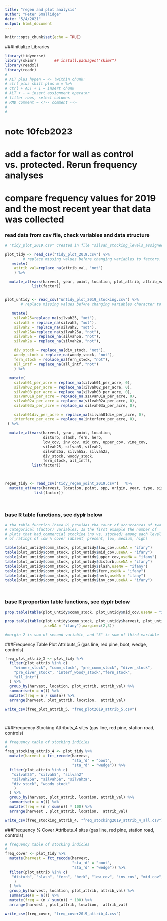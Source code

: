 ```yaml
---
title: "regen and plot analysis"
author: "Peter Smallidge"
date: "5/4/2021"
output: html_document
---
```


```r
knitr::opts_chunk$set(echo = TRUE)
```

###Initialize Libraries
```r

library(tidyverse)
library(skimr)        ## install.packages("skimr")
library(readxl)
library(readr)
#
# ALT plus hypen = <- (within chunk)
# ctrl plus shift plus m = %>% 
# ctrl + ALT + I = insert chunk
# ALT + - = insert assignment operator
# filter rows, select columns
# RMD comment = <!-- comment -->
# 
# 

```

# note 10feb2023
# add a factor for wall as control vs. protected. Rerun frequency analyses
# compare frequency values for 2019 and the most recent year that data was collected



### read data from csv file, check variables and data structure

```r
# "tidy_plot_2019.csv" created in file "silvah_stocking_levels_assigned.Rmd"

plot_tidy <- read_csv("tidy_plot_2019.csv") %>% 
        # replace missing values before changing variables to factors.
   mutate(
    attrib_val=replace_na(attrib_val, "not")
    ) %>% 

  mutate_at(vars(harvest, year, point, location, plot_attrib, attrib_val),
            list(factor))


plot_untidy <- read_csv("untidy_plot_2019_stocking.csv") %>% 
       # replace missing values before changing variables character to factors.

   mutate(
    silvah25=replace_na(silvah25, "not"),
    silvah5 = replace_na(silvah5, "not"),
    silvah2 = replace_na(silvah2, "not"),
    silvah25a=replace_na(silvah25a, "not"),
    silvah5a = replace_na(silvah5a, "not"),
    silvah2a = replace_na(silvah2a, "not"),

    div_stock = replace_na(div_stock, "not"),
    woody_stock = replace_na(woody_stock, "not"),
    fern_stock = replace_na(fern_stock, "not"),
    all_intf = replace_na(all_intf, "not")
    ) %>% 
  
  mutate(
    silvah01_per_acre = replace_na(silvah01_per_acre, 0),
    silvah02_per_acre = replace_na(silvah02_per_acre, 0),
    silvah03_per_acre = replace_na(silvah03_per_acre, 0),
    silvah01a_per_acre = replace_na(silvah01a_per_acre, 0),
    silvah02a_per_acre = replace_na(silvah02a_per_acre, 0),
    silvah03a_per_acre = replace_na(silvah03a_per_acre, 0),

    silvah01div_per_acre = replace_na(silvah01div_per_acre, 0),
    interfere_per_acre = replace_na(interfere_per_acre, 0),
 ) %>% 

  mutate_at(vars(harvest, year, point, location, 
                 disturb, slash, fern, herb, 
                 low_cov, inv_cov, mid_cov, upper_cov, vine_cov,
                 silvah25, silvah5, silvah2, 
                 silvah25a, silvah5a, silvah2a, 
                 div_stock, woody_stock,
                 fern_stock, all_intf),
            list(factor)) 
  


regen_tidy <- read_csv("tidy_regen_point_2019.csv")   %>% 
  mutate_at(vars(harvest, location, point, spp, origin, year, type, size),
             list(factor))
  
  


```

### base R table functions, see dyplr below
```r
# the table function (base R) provides the count of occurrences of two 
# categorical (factor) variables. In the first example the number of 
# plots that had commercial stocking (no vs. stocked) among each level
# of ratings of low % cover (absent, present, low, medium, high)

table(plot_untidy$comm_stock, plot_untidy$low_cov,useNA = "ifany")
table(plot_untidy$comm_stock, plot_untidy$mid_cov,useNA = "ifany")
table(plot_untidy$comm_stock, plot_untidy$upper_cov,useNA = "ifany")
table(plot_untidy$comm_stock, plot_untidy$disturb,useNA = "ifany")
table(plot_untidy$comm_stock, plot_untidy$slash,useNA = "ifany")
table(plot_untidy$comm_stock, plot_untidy$fern,useNA = "ifany")
table(plot_untidy$comm_stock, plot_untidy$herb,useNA = "ifany")
table(plot_untidy$comm_stock, plot_untidy$inv_cov,useNA = "ifany")




```

### base R proportion table functions, see dyplr below
```r

prop.table(table(plot_untidy$comm_stock, plot_untidy$mid_cov,useNA = "ifany"),margin=2)

prop.table(table(plot_untidy$comm_stock, plot_untidy$harvest, plot_untidy$location
                 ,useNA = "ifany"),margin=c(2,3))

#margin 2 is sum of second variable, and "3" is sum of third variable

```



###Frequency Table Plot Attributs_5  (gas line, red pine, boot, wedge, controls)
```r


freq_plot_attrib_5 <- plot_tidy %>% 
  filter(plot_attrib %in% c(
    "winner_stock", "comm_stock", "pre_comm_stock", "diver_stock",
    "pre_diver_stock", "interf_woody_stock","fern_stock", 
    "all_intr")
  ) %>% 
  group_by(harvest, location, plot_attrib, attrib_val) %>% 
  summarise(n = n()) %>% 
  mutate(freq = n / sum(n)) %>% 
  arrange(harvest, plot_attrib, location,  attrib_val)

write_csv(freq_plot_attrib_5, "freq_plot2019_attrib_5.csv")




```

###Frequency Stocking Attributs_4 sites (gas line, red pine, station road, controls)
```r

# frequency table of stocking indicies
# 
freq_stocking_attrib_4 <- plot_tidy %>% 
  mutate(harvest = fct_recode(harvest,
                              "sta_rd" = "boot",
                              "sta_rd" = "wedge")) %>% 
  filter(plot_attrib %in% c(
   "silvah25", "silvah5", "silvah2", 
   "silvah25a", "silvah5a", "silvah2a", 
   "div_stock", "woody_stock"
    )
  ) %>% 
  group_by(harvest, plot_attrib, location, attrib_val) %>% 
  summarise(n = n()) %>% 
  mutate(freq = (n / sum(n)) * 100) %>% 
  arrange(harvest , plot_attrib, location,  attrib_val)

write_csv(freq_stocking_attrib_4, "freq_stocking2019_attrib_4_all.csv")


```

###Frequency % Cover Attributs_4 sites (gas line, red pine, station road, controls)
```r

# frequency table of stocking indicies
# 
freq_cover <- plot_tidy %>% 
  mutate(harvest = fct_recode(harvest,
                              "sta_rd" = "boot",
                              "sta_rd" = "wedge")) %>% 
  filter(plot_attrib %in% c(
   "disturb", "slash", "fern", "herb", "low_cov", "inv_cov", "mid_cov", "upper_cov", "vine_cov"
    )
  ) %>% 
  group_by(harvest, location, plot_attrib, attrib_val) %>% 
  summarise(n = n()) %>% 
  mutate(freq = (n / sum(n)) * 100) %>% 
  arrange(harvest , plot_attrib, location,  attrib_val)

write_csv(freq_cover, "freq_cover2019_attrib_4.csv")


```


